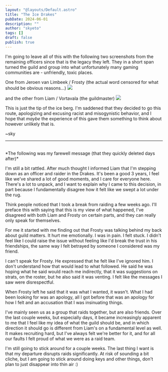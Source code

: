 ```yaml
---
layout: "@layouts/Default.astro"
title: "The Ice Drakes"
pubDate: 2024-06-01
description: ""
author: "skyeto"
tags: []
draft: false
publish: true
---
```



I'm going to leave all of this with the following two screenshots from the remaining officers since that is the legacy they left. They in a short span turned the guild and group into what unfortunately many gaming communities are - unfriendly, toxic places.

One from Jeroen van Limbeek / Frosty (the actual word censored for what should be obvious reasons...)
<img src="https://skyeto-blog-static.b-cdn.net/p/icedrakes/jeroen.png"/>

and the other from Liam / Vortavala (the guildmaster)
<img src="https://skyeto-blog-static.b-cdn.net/p/icedrakes/liam.png"/>

This is just the tip of the ice berg. I'm saddened that they decided to go this route, apologizing and excusing racist and misogynistic behavior, and I hope that *maybe* the experience of this gave them something to think about however unlikely that is.

~sky

---
<br/>
*The following was my farewell message (that they quickly deleted days after)*

I'm still a bit rattled. After much thought I informed Liam that I'm stepping down as an officer and raider in the Drakes. It's been a good 3 years, I feel like we've shared a lot of good moments, and I care for everyone here. There's a lot to unpack, and I want to explain why I came to this decision, in part because I fundamentally disagree how it felt like we swept a lot under the rug.

Think people noticed that I took a break from raiding a few weeks ago. I'll preface this with saying that this is my view of what happened, I've disagreed with both Liam and Frosty on certain parts, and they can really only speak for themselves. 

For me it started with me finding out that Frosty was talking behind my back about guild matters. It hurt me emotionally. I was in pain. I felt stuck. I didn't feel like I could raise the issue without feeling like I'd break the trust in his friendships, the same way I felt betrayed by someone I considered was my friend.

I can't speak for Frosty. He expressed that he felt like I've ignored him. I don't understand how that would lead to what followed. He said he was hoping what he said would reach me indirectly, that it was suggestions on strats, on the roster, but he also said it was venting. I felt like the messages I saw were disrespectful.

When Frosty left he said that it was what I wanted, it wasn't. What I had been looking for was an apology, all I got before that was an apology for how I felt and an accusation that I was insinuating things.    

I've mainly seen us as a group that raids together, but are also friends. Over the last couple weeks, but especially days, it became increasingly apparent to me that I feel like my idea of what the guild should be, and in which direction it should go is different from Liam's on a fundamental level as well. It makes recruiting hard, but I've always felt we're better for it, and for all our faults I felt proud of what we were as a raid team.

I'm still going to stick around for a couple weeks. The last thing I want is that my departure disrupts raids significantly. At risk of sounding a bit cliche, but I am going to stick around doing keys and other things, don't plan to just disappear into thin air :)

